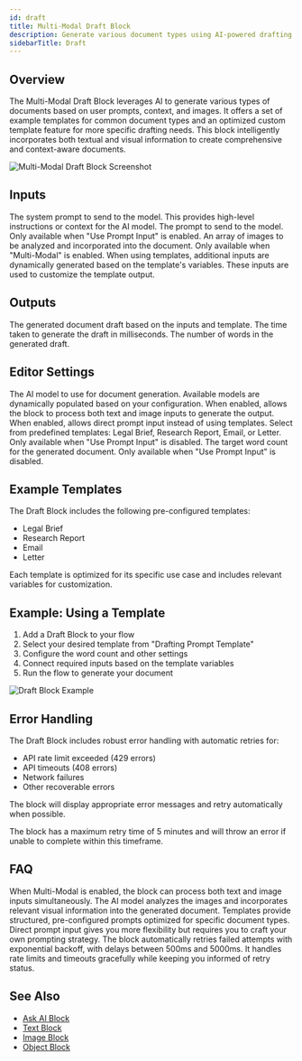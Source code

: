 ```yaml
---
id: draft
title: Multi-Modal Draft Block
description: Generate various document types using AI-powered drafting capabilities with text and image inputs
sidebarTitle: Draft
---
```


## Overview

The Multi-Modal Draft Block leverages AI to generate various types of documents based on user prompts, context, and images. It offers a set of example templates for common document types and an optimized custom template feature for more specific drafting needs. This block intelligently incorporates both textual and visual information to create comprehensive and context-aware documents.

<Frame>
  <img src="/images/draft-block.png" alt="Multi-Modal Draft Block Screenshot" />
</Frame>

## Inputs

<ParamField path="systemPrompt" type="string" optional>
  The system prompt to send to the model. This provides high-level instructions or context for the AI model.
</ParamField>

<ParamField path="prompt" type="string" optional>
  The prompt to send to the model. Only available when "Use Prompt Input" is enabled.
</ParamField>

<ParamField path="images" type="image[]" optional>
  An array of images to be analyzed and incorporated into the document. Only available when "Multi-Modal" is enabled.
</ParamField>

<ParamField path="(Template Variables)" type="string" optional>
  When using templates, additional inputs are dynamically generated based on the template's variables. These inputs are used to customize the template output.
</ParamField>

## Outputs

<ResponseField name="output" type="string">
  The generated document draft based on the inputs and template.
</ResponseField>

<ResponseField name="duration" type="number">
  The time taken to generate the draft in milliseconds.
</ResponseField>

<ResponseField name="wordCount" type="number">
  The number of words in the generated draft.
</ResponseField>

## Editor Settings

<ParamField path="AI Model" type="string" default="gpt-4">
  The AI model to use for document generation. Available models are dynamically populated based on your configuration.
</ParamField>

<ParamField path="Multi-Modal" type="boolean" default={false}>
  When enabled, allows the block to process both text and image inputs to generate the output.
</ParamField>

<ParamField path="Use Prompt Input" type="boolean" default={false}>
  When enabled, allows direct prompt input instead of using templates.
</ParamField>

<ParamField path="Drafting Prompt Template" type="string" default="Legal Brief">
  Select from predefined templates: Legal Brief, Research Report, Email, or Letter. Only available when "Use Prompt Input" is disabled.
</ParamField>

<ParamField path="Word Count" type="number" default={800} min={500} max={2000}>
  The target word count for the generated document. Only available when "Use Prompt Input" is disabled.
</ParamField>

## Example Templates

The Draft Block includes the following pre-configured templates:

- Legal Brief
- Research Report
- Email
- Letter

Each template is optimized for its specific use case and includes relevant variables for customization.

## Example: Using a Template

1. Add a Draft Block to your flow
2. Select your desired template from "Drafting Prompt Template"
3. Configure the word count and other settings
4. Connect required inputs based on the template variables
5. Run the flow to generate your document

<Frame>
  <img src="/images/draft-block-example.png" alt="Draft Block Example" />
</Frame>

## Error Handling

The Draft Block includes robust error handling with automatic retries for:
- API rate limit exceeded (429 errors)
- API timeouts (408 errors)
- Network failures
- Other recoverable errors

The block will display appropriate error messages and retry automatically when possible.

<Warning>
  The block has a maximum retry time of 5 minutes and will throw an error if unable to complete within this timeframe.
</Warning>

## FAQ

<AccordionGroup>
  <Accordion title="How does Multi-Modal drafting work?">
    When Multi-Modal is enabled, the block can process both text and image inputs simultaneously. The AI model analyzes the images and incorporates relevant visual information into the generated document.
  </Accordion>

  <Accordion title="What's the difference between using a template and direct prompt input?">
    Templates provide structured, pre-configured prompts optimized for specific document types. Direct prompt input gives you more flexibility but requires you to craft your own prompting strategy.
  </Accordion>

  <Accordion title="How are retries handled?">
    The block automatically retries failed attempts with exponential backoff, with delays between 500ms and 5000ms. It handles rate limits and timeouts gracefully while keeping you informed of retry status.
  </Accordion>
</AccordionGroup>

## See Also

- [Ask AI Block](/block-reference/ai/ask-ai)
- [Text Block](/block-reference/data/text)
- [Image Block](/block-reference/data/image)
- [Object Block](/block-reference/data/object)
